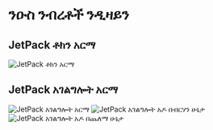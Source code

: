 # ንዑስ ንብረቶች ንዲዛይን

## JetPack ቶክን አርማ

![JetPack ቶክን አርማ](/images/jetpack.svg)

## JetPack አገልግሎት አርማ

![JetPack አገልግሎት አርማ](/images/jetpack_image.png)
![JetPack አገልግሎት አዶ በብርሃን ሁኔታ](/images/jetpack_logo.svg)
![JetPack አገልግሎት አዶ በጨለማ ሁኔታ](/images/jetpack_logo_dark.svg)